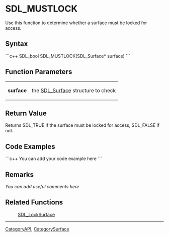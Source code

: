 <!-- pragma section-numbers off -->
<!-- pragma disable-camelcase -->

= SDL_MUSTLOCK =
Use this function to determine whether a surface must be locked for access.


== Syntax ==
```c++
SDL_bool SDL_MUSTLOCK(SDL_Surface* surface)
```

== Function Parameters ==
{|
|'''surface'''
|the [[SDL_Surface]] structure to check
|}

== Return Value ==
Returns SDL_TRUE if the surface must be locked for access, SDL_FALSE if not.

== Code Examples ==
```c++
You can add your code example here
```

== Remarks ==
''You can add useful comments here''

== Related Functions ==
:[[SDL_LockSurface]]

----
[[CategoryAPI]], [[CategorySurface]]
